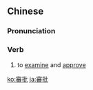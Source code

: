 {{also|审批}}
==Chinese==
{{zh-forms|s=审批}}

===Pronunciation===
{{zh-pron
|m=shěnpī
|c=sam2 pai1
|mn=qz,xm:sím-phoe/zz:sím-phe
|cat=v
}}

===Verb===
{{zh-verb}}

# to [[examine]] and [[approve]]

{{zh-cat|Advanced}}

[[ko:審批]]
[[ja:審批]]